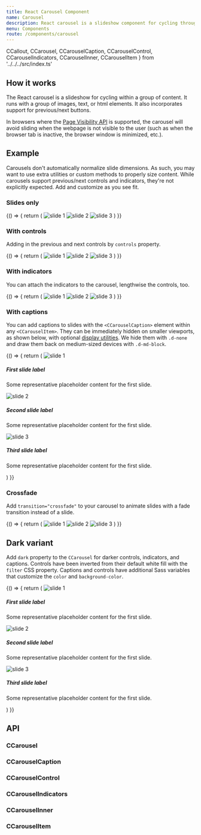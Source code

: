 ```yaml
---
title: React Carousel Component
name: Carousel
description: React carousel is a slideshow component for cycling through elements—images or slides of text—like a carousel.
menu: Components
route: /components/carousel
---
```



  CCallout,
  CCarousel,
  CCarouselCaption,
  CCarouselControl,
  CCarouselIndicators,
  CCarouselInner,
  CCarouselItem
} from '../../../src/index.ts'


## How it works

The React carousel is a slideshow for cycling within a group of content. It runs with a group of images, text, or html elements. It also incorporates support for previous/next buttons.

In browsers where the [Page Visibility API](https://www.w3.org/TR/page-visibility/) is supported, the carousel will avoid sliding when the webpage is not visible to the user (such as when the browser tab is inactive, the browser window is minimized, etc.).

## Example

Carousels don't automatically normalize slide dimensions. As such, you may want to use extra utilities or custom methods to properly size content. While carousels support previous/next controls and indicators, they're not explicitly expected. Add and customize as you see fit.

### Slides only

<Playground>
  {() => {
    return (
      <CCarousel>
        <CCarouselItem>
          <img className="d-block w-100" src={slides[0]} alt="slide 1"/>
        </CCarouselItem>
        <CCarouselItem>
          <img className="d-block w-100" src={slides[1]} alt="slide 2"/>
        </CCarouselItem>
        <CCarouselItem>
          <img className="d-block w-100" src={slides[2]} alt="slide 3"/>
        </CCarouselItem>
      </CCarousel>
    )
  }}
</Playground>

### With controls

Adding in the previous and next controls by `controls` property.

<Playground>
  {() => {
    return (
      <CCarousel controls>
        <CCarouselItem>
          <img className="d-block w-100" src={slides[0]} alt="slide 1"/>
        </CCarouselItem>
        <CCarouselItem>
          <img className="d-block w-100" src={slides[1]} alt="slide 2"/>
        </CCarouselItem>
        <CCarouselItem>
          <img className="d-block w-100" src={slides[2]} alt="slide 3"/>
        </CCarouselItem>
      </CCarousel>
    )
  }}
</Playground>

### With indicators

You can attach the indicators to the carousel, lengthwise the controls, too.

<Playground>
  {() => {
    return (
      <CCarousel controls indicators>
        <CCarouselItem>
          <img className="d-block w-100" src={slides[0]} alt="slide 1"/>
        </CCarouselItem>
        <CCarouselItem>
          <img className="d-block w-100" src={slides[1]} alt="slide 2"/>
        </CCarouselItem>
        <CCarouselItem>
          <img className="d-block w-100" src={slides[2]} alt="slide 3"/>
        </CCarouselItem>
      </CCarousel>
    )
  }}
</Playground>

### With captions

You can add captions to slides with the `<CCarouselCaption>` element within any `<CCarouselItem>`. They can be immediately hidden on smaller viewports, as shown below, with optional [display utilities](https://coreui.io/4.0/utilities/display). We hide them with `.d-none` and draw them back on medium-sized devices with `.d-md-block`.

<Playground>
  {() => {
    return (
      <CCarousel controls indicators>
        <CCarouselItem>
          <img className="d-block w-100" src={slides[0]} alt="slide 1"/>
          <CCarouselCaption className="d-none d-md-block">
            <h5>First slide label</h5>
            <p>Some representative placeholder content for the first slide.</p>
          </CCarouselCaption>
        </CCarouselItem>
        <CCarouselItem>
          <img className="d-block w-100" src={slides[1]} alt="slide 2"/>
          <CCarouselCaption className="d-none d-md-block">
            <h5>Second slide label</h5>
            <p>Some representative placeholder content for the first slide.</p>
          </CCarouselCaption>
        </CCarouselItem>
        <CCarouselItem>
          <img className="d-block w-100" src={slides[2]} alt="slide 3"/>
          <CCarouselCaption className="d-none d-md-block">
            <h5>Third slide label</h5>
            <p>Some representative placeholder content for the first slide.</p>
          </CCarouselCaption>
        </CCarouselItem>
      </CCarousel>
    )
  }}
</Playground>

### Crossfade

Add `transition="crossfade"` to your carousel to animate slides with a fade transition instead of a slide.

<Playground>
  {() => {
    return (
      <CCarousel controls transition="crossfade">
        <CCarouselItem>
          <img className="d-block w-100" src={slides[0]} alt="slide 1"/>
        </CCarouselItem>
        <CCarouselItem>
          <img className="d-block w-100" src={slides[1]} alt="slide 2"/>
        </CCarouselItem>
        <CCarouselItem>
          <img className="d-block w-100" src={slides[2]} alt="slide 3"/>
        </CCarouselItem>
      </CCarousel>
    )
  }}
</Playground>

## Dark variant

Add `dark` property to the `CCarousel` for darker controls, indicators, and captions. Controls have been inverted from their default white fill with the `filter` CSS property. Captions and controls have additional Sass variables that customize the `color` and `background-color`.

<Playground>
  {() => {
    return (
      <CCarousel controls indicators dark>
        <CCarouselItem>
          <img className="d-block w-100" src={slidesLight[0]} alt="slide 1"/>
          <CCarouselCaption className="d-none d-md-block">
            <h5>First slide label</h5>
            <p>Some representative placeholder content for the first slide.</p>
          </CCarouselCaption>
        </CCarouselItem>
        <CCarouselItem>
          <img className="d-block w-100" src={slidesLight[1]} alt="slide 2"/>
          <CCarouselCaption className="d-none d-md-block">
            <h5>Second slide label</h5>
            <p>Some representative placeholder content for the first slide.</p>
          </CCarouselCaption>
        </CCarouselItem>
        <CCarouselItem>
          <img className="d-block w-100" src={slidesLight[2]} alt="slide 3"/>
          <CCarouselCaption className="d-none d-md-block">
            <h5>Third slide label</h5>
            <p>Some representative placeholder content for the first slide.</p>
          </CCarouselCaption>
        </CCarouselItem>
      </CCarousel>
    )
  }}
</Playground>

## API

### CCarousel

<Props of={CCarousel} />

### CCarouselCaption

<Props of={CCarouselCaption} />

### CCarouselControl

<Props of={CCarouselControl} />

### CCarouselIndicators

<Props of={CCarouselIndicators} />

### CCarouselInner

<Props of={CCarouselInner} />

### CCarouselItem

<Props of={CCarouselItem} />